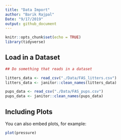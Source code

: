 ```yaml
---
title: "Data Import"
author: "Barik Rajpal"
Date: "9/17/2019"
output: github_document
---
```


```r
knitr::opts_chunk$set(echo = TRUE)
library(tidyverse)
```

## Load in a Dataset


```r
## Do something that reads in a dataset

litters_data <- read_csv("./Data/FAS_litters.csv")
litters_data <- janitor::clean_names(litters_data)

pups_data <- read_csv("./Data/FAS_pups.csv")
pups_data <- janitor::clean_names(pups_data)


```

## Including Plots

You can also embed plots, for example:

```r
plot(pressure)
```


